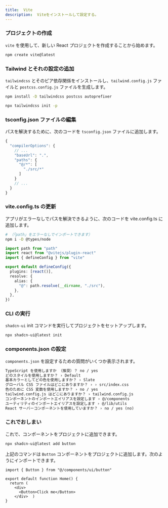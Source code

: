 ```yaml
---
title:  Vite
description:  Viteをインストールして設定する。
---
```


<Steps>

### プロジェクトの作成

`vite` を使用して、新しい React プロジェクトを作成することから始めます。

```bash
npm create vite@latest
```

### Tailwind とそれの設定の追加

`tailwindcss` とそのピア依存関係をインストールし、`tailwind.config.js` ファイルと `postcss.config.js` ファイルを生成します。

```bash
npm install -D tailwindcss postcss autoprefixer

npx tailwindcss init -p
```

### tsconfig.json ファイルの編集

パスを解決するために、次のコードを `tsconfig.json` ファイルに追加します。

```ts {4-9} showLineNumbers
{
  "compilerOptions": {
    // ...
    "baseUrl": ".",
    "paths": {
      "@/*": [
        "./src/*"
      ]
    }
    // ...
  }
}
```

### vite.config.ts の更新

アプリがエラーなしでパスを解決できるように、次のコードを vite.config.ts に追加します。

```bash
# （「path」をエラーなしでインポートできます）
npm i -D @types/node
```

```typescript
import path from "path"
import react from "@vitejs/plugin-react"
import { defineConfig } from "vite"

export default defineConfig({
  plugins: [react()],
  resolve: {
    alias: {
      "@": path.resolve(__dirname, "./src"),
    },
  },
})
```

### CLI の実行

`shadcn-ui` init コマンドを実行してプロジェクトをセットアップします。

```bash
npx shadcn-ui@latest init
```

### components.json の設定

`components.json` を設定するための質問がいくつか表示されます。

```txt showLineNumbers
TypeScript を使用しますか （推奨）？ no / yes
どのスタイルを使用しますか？ › Default
基本カラーとしてどの色を使用しますか？ › Slate
グローバル CSS ファイルはどこにありますか？ › › src/index.css
色のために CSS 変数を使用しますか？ › no / yes
tailwind.config.js はどこにありますか？ › tailwind.config.js
コンポーネントのインポートエイリアスを設定します › @/components
ユーティリティのインポートエイリアスを設定します › @/lib/utils
React サーバーコンポーネントを使用していますか？ › no / yes (no)
```

### これでおしまい

これで、コンポーネントをプロジェクトに追加できます。

```bash
npx shadcn-ui@latest add button
```

上記のコマンドは `Button` コンポーネントをプロジェクトに追加します。次のようにインポートできます。

```tsx {1,6} showLineNumbers
import { Button } from "@/components/ui/button"

export default function Home() {
  return (
    <div>
      <Button>Click me</Button>
    </div>  )
}
```

</Steps>